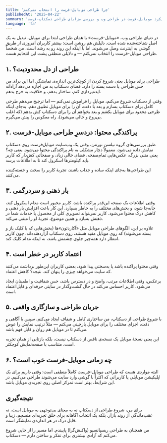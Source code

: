 ```yaml
---
title: 'چرا طراحی موبایل-فرست را انتخاب نمی‌کنم'
publishedAt: '2025-04-22'
summary: 'تحلیل دلایل عدم استفاده از رویکرد موبایل-فرست در طراحی وب و بررسی مزایای طراحی دسکتاپ-فرست'
language: 'fa'
---
```


در دنیای طراحی وب، «موبایل‌-فرست» یا همان طراحی ابتدا برای موبایل، تبدیل به یک اصل شناخته‌شده شده است. دلیلش هم روشن است: بیشتر کاربران امروزی از طریق گوشی به اینترنت وصل می‌شوند. اما با اینکه این روند رو به رشد است، من شخصاً طراحی موبایل‌-فرست را انتخاب نمی‌کنم — و دلایلی منطقی پشت این انتخابم هست.

## ۱. طراحی از دل محدودیت؟

طراحی برای موبایل یعنی شروع کردن از کوچک‌ترین اندازه‌ی نمایشگر. اما این برای من حس طراحی با دست بسته را دارد. فضای دسکتاپ به من اجازه می‌دهد آزادانه ایده‌پردازی کنم، ساختار بدهم، و خلاقیت به خرج بدهم.

وقتی از دسکتاپ شروع می‌کنم، موبایل را فراموش نمی‌کنم — اما ترجیح می‌دهم طرحی کامل برای دسکتاپ بسازم و بعد با دقت، آن را برای موبایل تطبیق دهم. به‌جای اینکه طرحی محدود برای موبایل بکشم و بعد بخواهم آن را برای دسکتاپ کش بدهم (که اغلب بی‌روح و خالی می‌شود)، راه معکوس را پیش می‌گیرم.

## ۲. پراکندگی محتوا: دردسرِ طراحی موبایل‌-فرست

طبق بررسی‌های گروه نیلسن نورمن، وقتی یک وب‌سایت موبایل‌فرست روی دسکتاپ نمایش داده می‌شود، معمولاً دچار مشکلی به نام پراکندگی محتوا می‌شود. یعنی چه؟ یعنی متنی بزرگ، عکس‌هایی تمام‌صفحه، فضای خالی زیاد، و صفحاتی کش‌دار که کاربر باید کیلومترها اسکرول کند تا به اطلاعات برسد.

این طراحی‌ها به‌جای اینکه ساده و جذاب باشند، تجربهٔ کاربر را سخت و خسته‌کننده می‌کنند.

## ۳. بار ذهنی و سردرگمی

وقتی اطلاعات یک صفحه این‌قدر پراکنده باشد، کاربر مجبور است مدام اسکرول کند، جابه‌جا شود، و بخش‌های مختلف را به خاطر بسپارد. این کار باعث افزایش بار ذهنی و کاهش درک محتوا می‌شود. کاربر نمی‌تواند تصویری کلی از محصول یا خدمات شما در ذهنش بسازد و همین موضوع، تجربهٔ او را منفی می‌کند.

علاوه بر این، الگوهای طراحی موبایل مثل «آکاردئون»ها (بخش‌هایی که با کلیک باز و بسته می‌شوند) که روی موبایل مفید هستند، روی دسکتاپ آزاردهنده‌اند. چون کاربر انتظار دارد همه‌چیز جلوی چشمش باشد، نه اینکه مدام کلیک کند.

## ۴. اعتماد کاربر در خطر است

وقتی محتوا پراکنده باشد یا به‌سختی پیدا شود، بعضی کاربران این‌طور برداشت می‌کنند که سایت می‌خواهد چیزی را پنهان کند. نتیجه؟ کاهش اعتماد.

برعکس، وقتی اطلاعات مرتب، واضح و در دسترس باشد، حس شفافیت و اطمینان ایجاد می‌شود. کاربر احساس می‌کند در حال گشت‌وگذار در سایتی حرفه‌ای و قابل‌اعتماد است.

## ۵. جریان طراحی و سازگاری واقعی

با شروع طراحی از دسکتاپ، من ساختاری کامل و شفاف ایجاد می‌کنم. سپس با آگاهی و دقت، اجزای مختلف را برای موبایل بازچینی می‌کنم — مثلاً ترتیب نمایش را عوض می‌کنم تا در موبایل هم روان و قابل فهم باشد.

این یعنی نسخهٔ موبایل یک نسخه‌ی ناقص از دسکتاپ نیست، بلکه بازتابی از همان تجربه‌ است، متناسب با صفحه‌نمایش کوچکتر.

## ۶. چه زمانی موبایل‌-فرست خوب است؟

البته مواردی هست که طراحی موبایل‌-فرست کاملاً منطقی است: وقتی داریم برای یک اپلیکیشن موبایلی یا کاربرانی که اکثراً با گوشی وارد سایت می‌شوند طراحی می‌کنیم. در این شرایط، بهتر است تمرکز اصلی روی تجربه‌ی موبایل باشد.

## نتیجه‌گیری

برای من، شروع طراحی از دسکتاپ نه به معنای بی‌توجهی به موبایل است، نه عقب‌ماندگی از روند بازار. بلکه یک انتخاب آگاهانه برای خلق تجربه‌ای منسجم، زیبا و قابل درک در هر اندازه‌ی نمایشگر است.

من همچنان به طراحی ریسپانسیو (واکنش‌گرا) پایبندم. اما مسیر را از جایی شروع می‌کنم که آزادی بیشتری برای تفکر و ساختن دارم — دسکتاپ.
